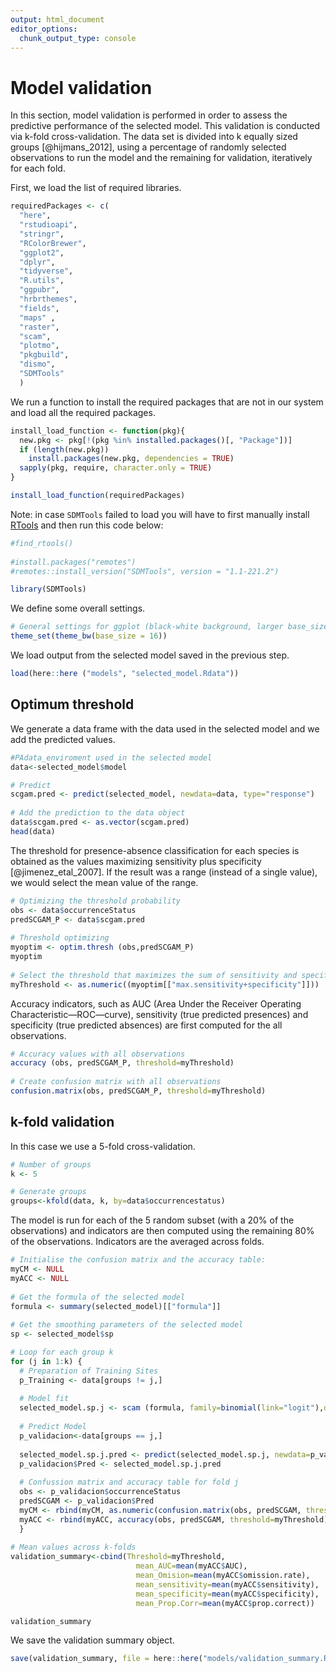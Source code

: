 ```yaml
---
output: html_document
editor_options: 
  chunk_output_type: console
---
```


<!-- 
This file is part of a gitbook that should be cited as: 

Valle, M., Citores, L., Ibaibarriaga, L., Chust, C. (2023) GAM-NICHE: Shape-Constrained GAMs to build Species Distribution Models under the ecological niche theory. AZTI. https://doi.org/10.57762/fzpy-6w51 

This tutorial has been supported by the European Union’s Horizon 2020 research and innovation programme under grant agreements No 862428 MISSION ATLANTIC project
-->

# Model validation

In this section, model validation is performed in order to assess the predictive performance of the selected model. This validation is conducted via k-fold cross-validation. The data set is divided into k equally sized groups [@hijmans_2012], using a percentage of randomly selected observations to run the model and the remaining for validation, iteratively for each fold. 

First, we load the list of required libraries.
```r
requiredPackages <- c(
  "here", 
  "rstudioapi", 
  "stringr",
  "RColorBrewer",  
  "ggplot2",
  "dplyr",
  "tidyverse",
  "R.utils",
  "ggpubr",
  "hrbrthemes",
  "fields",
  "maps" ,
  "raster",
  "scam",
  "plotmo",
  "pkgbuild",
  "dismo",
  "SDMTools"
  )
```

We run a function to install the required packages that are not in our system and load all the required packages.
```r
install_load_function <- function(pkg){
  new.pkg <- pkg[!(pkg %in% installed.packages()[, "Package"])]
  if (length(new.pkg))
    install.packages(new.pkg, dependencies = TRUE)
  sapply(pkg, require, character.only = TRUE)
}

install_load_function(requiredPackages)

```

Note: in case `SDMTools` failed to load you will have to first manually install [RTools](https://cran.r-project.org/bin/windows/Rtools/history.html) and then run this code below: 
```r
#find_rtools()
 
#install.packages("remotes")
#remotes::install_version("SDMTools", version = "1.1-221.2")

library(SDMTools)
```

We define some overall settings.
```r
# General settings for ggplot (black-white background, larger base_size)
theme_set(theme_bw(base_size = 16))
```

We load output from the selected model saved in the previous step.
```r
load(here::here ("models", "selected_model.Rdata"))
```

## Optimum threshold

We generate a data frame with the data used in the selected model and we add the predicted values.
```r
#PAdata_enviroment used in the selected model
data<-selected_model$model

# Predict 
scgam.pred <- predict(selected_model, newdata=data, type="response")
  
# Add the prediction to the data object
data$scgam.pred <- as.vector(scgam.pred)
head(data)
``` 

The threshold for presence-absence classification for each species is obtained as the values maximizing sensitivity plus specificity [@jimenez_etal_2007]. If the result was a range (instead of a single value), we would select the mean value of the range. 
```r
# Optimizing the threshold probability
obs <- data$occurrenceStatus
predSCGAM_P <- data$scgam.pred
  
# Threshold optimizing
myoptim <- optim.thresh (obs,predSCGAM_P)
myoptim
  
# Select the threshold that maximizes the sum of sensitivity and specificity 
myThreshold <- as.numeric((myoptim[["max.sensitivity+specificity"]]))
```

Accuracy indicators, such as AUC (Area Under the Receiver Operating Characteristic—ROC—curve), sensitivity (true predicted presences) and specificity (true predicted absences) are first computed for the all observations.
```r
# Accuracy values with all observations
accuracy (obs, predSCGAM_P, threshold=myThreshold)
  
# Create confusion matrix with all observations
confusion.matrix(obs, predSCGAM_P, threshold=myThreshold)
```

## k-fold validation

In this case we use a 5-fold cross-validation. 
```r
# Number of groups
k <- 5 

# Generate groups
groups<-kfold(data, k, by=data$occurrencestatus)
```


The model is run for each of the 5 random subset (with a 20% of the observations) and indicators are then computed using the remaining 80% of the observations. Indicators are the averaged across folds. 
```r
# Initialise the confusion matrix and the accuracy table: 
myCM <- NULL 
myACC <- NULL
  
# Get the formula of the selected model  
formula <- summary(selected_model)[["formula"]]
  
# Get the smoothing parameters of the selected model  
sp <- selected_model$sp

# Loop for each group k
for (j in 1:k) {
  # Preparation of Training Sites
  p_Training <- data[groups != j,]
  
  # Model fit
  selected_model.sp.j <- scam (formula, family=binomial(link="logit"),data=p_Training, sp=c(sp))
  
  # Predict Model
  p_validacion<-data[groups == j,]
  
  selected_model.sp.j.pred <- predict(selected_model.sp.j, newdata=p_validacion, type="response")
  p_validacion$Pred <- selected_model.sp.j.pred
    
  # Confussion matrix and accuracy table for fold j
  obs <- p_validacion$occurrenceStatus
  predSCGAM <- p_validacion$Pred
  myCM <- rbind(myCM, as.numeric(confusion.matrix(obs, predSCGAM, threshold=myThreshold)))
  myACC <- rbind(myACC, accuracy(obs, predSCGAM, threshold=myThreshold))
  } 
  
# Mean values across k-folds
validation_summary<-cbind(Threshold=myThreshold,
                            mean_AUC=mean(myACC$AUC),
                            mean_Omision=mean(myACC$omission.rate),
                            mean_sensitivity=mean(myACC$sensitivity),
                            mean_specificity=mean(myACC$specificity),
                            mean_Prop.Corr=mean(myACC$prop.correct))

validation_summary
```

We save the validation summary object.
```r
save(validation_summary, file = here::here("models/validation_summary.RData"))
```


